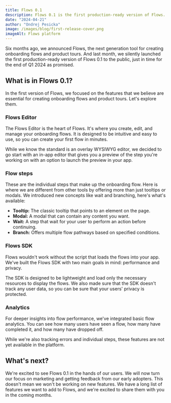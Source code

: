 ```yaml
---
title: Flows 0.1
description: Flows 0.1 is the first production-ready version of Flows. Here are the main features.
date: "2024-04-21"
author: "Ondrej Pesicka"
image: /images/blog/first-release-cover.png
imageAlt: Flows platform
---
```


Six months ago, we announced Flows, the next generation tool for creating onboarding flows and product tours. And last month, we silently launched the first production-ready version of Flows 0.1 to the public, just in time for the end of Q1 2024 as promised.

## What is in Flows 0.1?

In the first version of Flows, we focused on the features that we believe are essential for creating onboarding flows and product tours. Let's explore them.

### Flows Editor

The Flows Editor is the heart of Flows. It's where you create, edit, and manage your onboarding flows. It is designed to be intuitive and easy to use, so you can create your first flow in minutes.

While we know the standard is an overlay WYSIWYG editor, we decided to go start with an in-app editor that gives you a preview of the step you're working on with an option to launch the preview in your app.

### Flow steps

These are the individual steps that make up the onboarding flow. Here is where we are different from other tools by offering more than just tooltips or modals. We introduced new concepts like wait and branching, here's what's available:

- **Tooltip:** The classic tooltip that points to an element on the page.
- **Modal:** A modal that can contain any content you want.
- **Wait:** A step that wait for your user to perform an action before continuing.
- **Branch:** Offers multiple flow pathways based on specified conditions.

### Flows SDK

Flows wouldn't work without the script that loads the flows into your app. We've built the Flows SDK with two main goals in mind: performance and privacy.

The SDK is designed to be lightweight and load only the necessary resources to display the flows. We also made sure that the SDK doesn't track any user data, so you can be sure that your users' privacy is protected.

### Analytics

For deeper insights into flow performance, we've integrated basic flow analytics. You can see how many users have seen a flow, how many have completed it, and how many have dropped off.

While we're also tracking errors and individual steps, these features are not yet available in the platform.

## What's next?

We're excited to see Flows 0.1 in the hands of our users. We will now turn our focus on marketing and getting feedback from our early adopters. This doesn't mean we won't be working on new features. We have a long list of features we want to add to Flows, and we're excited to share them with you in the coming months.
